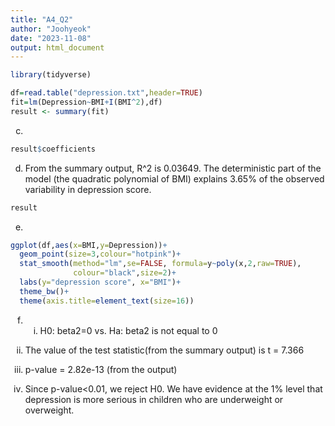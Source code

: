 ```yaml
---
title: "A4_Q2"
author: "Joohyeok"
date: "2023-11-08"
output: html_document
---
```


```r
library(tidyverse)

df=read.table("depression.txt",header=TRUE)
fit=lm(Depression~BMI+I(BMI^2),df)
result <- summary(fit)

```

c)
```r
result$coefficients

```

d) From the summary output, R^2 is 0.03649. The deterministic part of the model (the quadratic polynomial of BMI) explains 3.65% of the observed variability in depression score.
```r
result

```

e)
```r
ggplot(df,aes(x=BMI,y=Depression))+
  geom_point(size=3,colour="hotpink")+
  stat_smooth(method="lm",se=FALSE, formula=y~poly(x,2,raw=TRUE),
              colour="black",size=2)+
  labs(y="depression score", x="BMI")+
  theme_bw()+
  theme(axis.title=element_text(size=16))

```

f) i) H0: beta2=0 vs. Ha: beta2 is not equal to 0

ii) The value of the test statistic(from the summary output) is t = 7.366

iii) p-value = 2.82e-13 (from the output)

iv) Since p-value<0.01, we reject H0. We have evidence at the 1% level that depression is more serious in children who are underweight or overweight.



